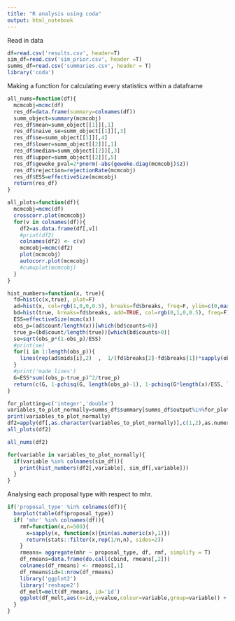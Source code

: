 ---
title: "R analysis using coda"
output: html_notebook
---

Read in data

```{r}
df=read.csv('results.csv', header=T)
sim_df=read.csv('sim_prior.csv', header =T)
summs_df=read.csv('summaries.csv', header = T)
library('coda')
```

Making a function for calculating every statistics within a dataframe

```{r}
all_nums=function(df){
  mcmcobj=mcmc(df)
  res_df=data.frame(summary=colnames(df))
  summ_object=summary(mcmcobj)
  res_df$mean=summ_object[[1]][,1]
  res_df$naive_se=summ_object[[1]][,3]
  res_df$se=summ_object[[1]][,4]
  res_df$lower=summ_object[[2]][,1]
  res_df$median=summ_object[[2]][,3]
  res_df$upper=summ_object[[2]][,5]
  res_df$geweke_pval=2*pnorm(-abs(geweke.diag(mcmcobj)$z))
  res_df$rejection=rejectionRate(mcmcobj)
  res_df$ESS=effectiveSize(mcmcobj)
  return(res_df)
}

all_plots=function(df){
  mcmcobj=mcmc(df)
  crosscorr.plot(mcmcobj)
  for(v in colnames(df)){
    df2=as.data.frame(df[,v])
    #print(df2)
    colnames(df2) <- c(v)
    mcmcobj=mcmc(df2)
    plot(mcmcobj)
    autocorr.plot(mcmcobj)
    #cumuplot(mcmcobj)
  }
}

hist_numbers=function(x, true){
  fd=hist(c(x,true), plot=F)
  ad=hist(x, col=rgb(1,0,0,0.5), breaks=fd$breaks, freq=F, ylim=c(0,max(fd$density)*1.5))
  bd=hist(true, breaks=fd$breaks, add=TRUE, col=rgb(0,1,0,0.5), freq=F)
  ESS=effectiveSize(mcmc(x))
  obs_p=(ad$count/length(x))[which(bd$counts>0)]
  true_p=(bd$count/length(true))[which(bd$counts>0)]
  se=sqrt(obs_p*(1-obs_p)/ESS)
  #print(se)
  for(i in 1:length(obs_p)){
    lines(rep(ad$mids[i],2)  ,  1/(fd$breaks[2]-fd$breaks[1])*sapply(obs_p[i]+c(-1,1)*2*se[i], function(x) max(x,0)), lw=2.4)
  }
  #print('made lines')
  G=ESS*sum((obs_p-true_p)^2/true_p)
  return(c(G, 1-pchisq(G, length(obs_p)-1), 1-pchisq(G*length(x)/ESS, length(obs_p)-1)))
}

```


```{r}
for_plotting=c('integer','double')
variables_to_plot_normally=summs_df$summary[summs_df$output%in%for_plotting]
print(variables_to_plot_normally)
df2=apply(df[,as.character(variables_to_plot_normally)],c(1,2),as.numeric)
all_plots(df2)

```

```{r}
all_nums(df2)
```


```{r}
for(variable in variables_to_plot_normally){
  if(variable %in% colnames(sim_df)){
    print(hist_numbers(df2[,variable], sim_df[,variable]))
  }
}
```


Analysing each proposal type with respect to mhr.
```{r}
if('proposal_type' %in% colnames(df)){
  barplot(table(df$proposal_type))
  if( 'mhr' %in% colnames(df)){
    rmf=function(x,n=500){
      x=sapply(x, function(x){min(as.numeric(x),1)})
      return(stats::filter(x,rep(1/n,n), sides=2))
    }
    rmeans= aggregate(mhr ~ proposal_type, df, rmf, simplify = T)
    df_rmeans=data.frame(do.call(cbind, rmeans[,2]))
    colnames(df_rmeans) <- rmeans[,1]
    df_rmeans$id=1:nrow(df_rmeans)
    library('ggplot2')
    library('reshape2')
    df_melt=melt(df_rmeans, id='id')
    ggplot(df_melt,aes(x=id,y=value,colour=variable,group=variable)) + geom_line()
  }
}
```
